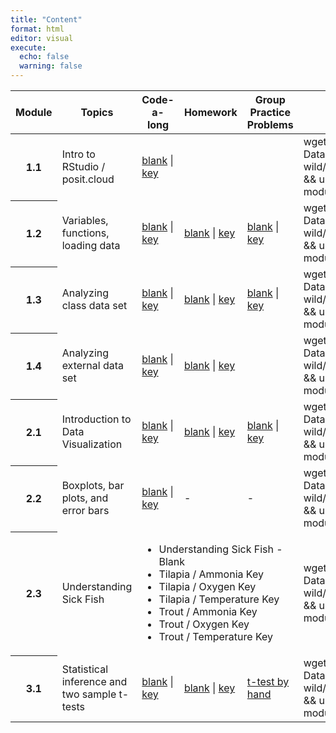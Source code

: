 ```yaml
---
title: "Content"
format: html
editor: visual
execute:
  echo: false
  warning: false
---
```




```{=html}
<!-- Add icon library -->
<link rel="stylesheet" href="https://cdnjs.cloudflare.com/ajax/libs/font-awesome/4.7.0/css/font-awesome.min.css">

<table class="table table-striped">
  <thead>
    <tr>
      <th scope="col">Module</th>
      <th scope="col">Topics</th>
      <th scope="col">Code-a-long</th>
      <th scope="col">Homework</th>
      <th scope="col">Group Practice Problems</th>
      <th scope="col">Import into posit.cloud project<br>(run in <em>terminal</em>)</th>
    </tr>
  </thead>
  <tbody>

    <tr>
      <th scope="row">1.1</th>
      <td>Intro to RStudio / posit.cloud</td>
      <td>
        <a href="modules/module_1/module_1.1/code-a-long-1.1.qmd">blank</a> | 
        <a href="modules/module_1/module_1.1/code-a-long-1.1-key.qmd">key</a>
      </td>
      <td></td>
      <td></td>
      <td><div class='wget'>wget https://github.com/Lewis-and-Clark-Data-Science/Data-in-the-wild/raw/refs/heads/main/zips/module_1.1.zip && unzip module_1.1.zip && rm module_1.1.zip</div></td>
    </tr>
    <tr>
      <th scope="row">1.2</th>
      <td>Variables, functions, loading data</td>
      <td>
        <a href="modules/module_1/module_1.2/code-a-long-1.2.qmd">blank</a> | 
        <a href="modules/module_1/module_1.2/code-a-long-1.2-key.qmd">key</a>
      </td>
      <td>
        <a href="modules/module_1/module_1.2/homework-1.2.qmd">blank</a> | 
        <a href="modules/module_1/module_1.2/homework-1.2-key.qmd">key</a>
      </td>
      <td>
        <a href="modules/module_1/module_1.2/practice-problems-1.2.qmd">blank</a> | 
        <a href="modules/module_1/module_1.2/practice-problems-1.2-key.qmd">key</a>
      </td>
      <td><div class='wget'>wget https://github.com/Lewis-and-Clark-Data-Science/Data-in-the-wild/raw/refs/heads/main/zips/module_1.2.zip && unzip module_1.2.zip && rm module_1.2.zip</div></td>
    </tr>
    <tr>
      <th scope="row">1.3</th>
      <td>Analyzing class data set</td>
      <td>
        <a href="modules/module_1/module_1.3/code-a-long-1.3.qmd">blank</a> | 
        <a href="modules/module_1/module_1.3/code-a-long-1.3-key.qmd">key</a>
      </td>
      <td>
        <a href="modules/module_1/module_1.3/homework-1.3.qmd">blank</a> | 
        <a href="modules/module_1/module_1.3/homework-1.3-key.qmd">key</a>
      </td>
      <td>
        <a href="modules/module_1/module_1.3/practice-problems-1.3.qmd">blank</a> | 
        <a href="modules/module_1/module_1.3/practice-problems-1.3-key.qmd">key</a>
      </td>
      <td>
      <div class='wget'>wget https://github.com/Lewis-and-Clark-Data-Science/Data-in-the-wild/raw/refs/heads/main/zips/module_1.3.zip && unzip module_1.3.zip && rm module_1.3.zip</div>
      </td>
    </tr>
    <tr>
      <th scope="row">1.4</th>
      <td>Analyzing external data set</td>
      <td>
        <a href="modules/module_1/module_1.4/code-a-long-1.4.qmd">blank</a> | 
        <a href="modules/module_1/module_1.4/code-a-long-1.4-key.qmd">key</a>
      </td>
      <td>
        <a href="modules/module_1/module_1.4/homework-1.4.qmd">blank</a> | 
        <a href="modules/module_1/module_1.4/homework-1.4-key.qmd">key</a>
      </td>
      <td></td>
      <td><div class='wget'>wget https://github.com/Lewis-and-Clark-Data-Science/Data-in-the-wild/raw/refs/heads/main/zips/module_1.4.zip && unzip module_1.4.zip && rm module_1.4.zip</div></td>
    </tr>
    <tr>
      <th scope="row">2.1</th>
      <td>Introduction to Data Visualization</td>
      <td>
        <a href="modules/module_2/module_2.1/code-a-long-2.1.qmd">blank</a> | 
        <a href="modules/module_2/module_2.1/code-a-long-2.1-key.qmd">key</a>
      </td>
      <td>
        <a href="modules/module_2/module_2.1/homework-2.1.qmd">blank</a> | 
        <a href="modules/module_2/module_2.1/homework-2.1-key.qmd">key</a>
      </td>
      <td>
        <a href="modules/module_2/module_2.1/practice-problems-2.1.qmd">blank</a> | 
        <a href="modules/module_2/module_2.1/practice-problems-2.1-key.qmd">key</a>
      </td>
      <td>
      <div class='wget'>wget https://github.com/Lewis-and-Clark-Data-Science/Data-in-the-wild/raw/refs/heads/main/zips/module_2.1.zip && unzip module_2.1.zip && rm module_2.1.zip</div>
      </td>
    </tr>
    
    <tr>
      <th scope="row">2.2</th>
      <td>Boxplots, bar plots, and error bars</td>
      <td>
        <a href="">blank</a> | 
        <a href="">key</a>
      </td>
      <td>
        -
      </td>
      <td>
        -
      </td>
      <td>
      <div class='wget'>wget https://github.com/Lewis-and-Clark-Data-Science/Data-in-the-wild/raw/refs/heads/main/zips/module_2.2.zip && unzip module_2.2.zip && rm module_2.2.zip</div>
      </td>
    </tr>   
    <tr>
      <th scope="row">2.3</th>
      <td>Understanding Sick Fish</td>
      <td colspan=3>
        <ul>
          <li>Understanding Sick Fish - Blank</li>
          <li>Tilapia / Ammonia Key</li>
          <li>Tilapia / Oxygen Key</li>
          <li>Tilapia / Temperature Key</li>
          <li>Trout / Ammonia Key</li>
          <li>Trout / Oxygen Key</li>
          <li>Trout / Temperature Key</li>
        </ul>
      </td>

      <td>
      <div class='wget'>wget https://github.com/Lewis-and-Clark-Data-Science/Data-in-the-wild/raw/refs/heads/main/zips/module_2.2.zip && unzip module_2.2.zip && rm module_2.2.zip</div>
      </td>
    </tr>     


    <tr>
      <th scope="row">3.1</th>
      <td>Statistical inference and two sample t-tests</td>
      <td>
        <a href="modules/module_3/module_3.1/code-a-long-3.1.qmd">blank</a> | 
        <a href="modules/module_3/module_3.1/code-a-long-3.1-key.qmd">key</a>
      </td>
      <td>
        <a href="modules/module_3/module_3.1/homework-3.1.qmd">blank</a> | 
        <a href="modules/module_3/module_3.1/homework-3.1-key.qmd">key</a>
      </td>
      <td>
        <a href="modules/module_3/module_3.1/t-test-by-hand.pdf" target="_blank">t-test by hand</a>
      </td>
      <td>
      <div class='wget'>wget https://github.com/Lewis-and-Clark-Data-Science/Data-in-the-wild/raw/refs/heads/main/zips/module_3.1.zip && unzip module_3.1.zip && rm module_3.1.zip</div>
      </td>
    </tr>      

    
  </tbody>
</table>
```


